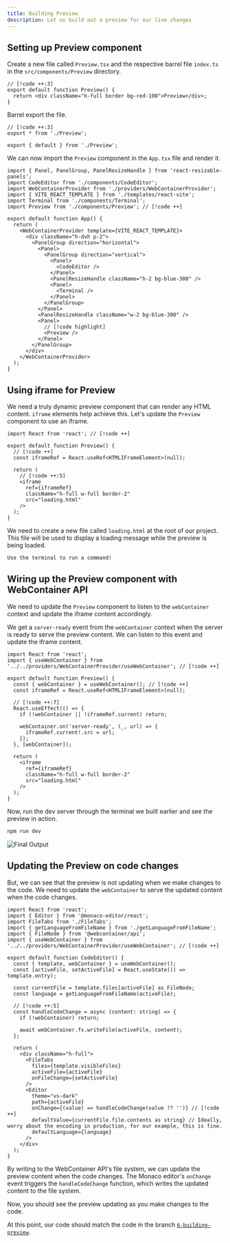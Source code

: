 ```yaml
---
title: Building Preview
description: Let us build out a preview for our live changes
---
```


## Setting up Preview component

Create a new file called `Preview.tsx` and the respective barrel file `index.ts` in the `src/components/Preview` directory.

```tsx title="src/components/Preview/Preview.tsx"
// [!code ++:3]
export default function Preview() {
  return <div className="h-full border bg-red-100">Preview</div>;
}
```

Barrel export the file.

```tsx title="src/components/Preview/index.ts"
// [!code ++:3]
export * from './Preview';

export { default } from './Preview';
```

We can now import the `Preview` component in the `App.tsx` file and render it.

```tsx title="src/App.tsx"
import { Panel, PanelGroup, PanelResizeHandle } from 'react-resizable-panels';
import CodeEditor from './components/CodeEditor';
import WebContainerProvider from './providers/WebContainerProvider';
import { VITE_REACT_TEMPLATE } from './templates/react-vite';
import Terminal from './components/Terminal';
import Preview from './components/Preview'; // [!code ++]

export default function App() {
  return (
    <WebContainerProvider template={VITE_REACT_TEMPLATE}>
      <div className="h-dvh p-2">
        <PanelGroup direction="horizontal">
          <Panel>
            <PanelGroup direction="vertical">
              <Panel>
                <CodeEditor />
              </Panel>
              <PanelResizeHandle className="h-2 bg-blue-300" />
              <Panel>
                <Terminal />
              </Panel>
            </PanelGroup>
          </Panel>
          <PanelResizeHandle className="w-2 bg-blue-300" />
          <Panel>
            // [!code highlight]
            <Preview />
          </Panel>
        </PanelGroup>
      </div>
    </WebContainerProvider>
  );
}
```

## Using iframe for Preview

We need a truly dynamic preview component that can render any HTML content. `iframe` elements help achieve this. Let's update the `Preview` component to use an iframe.

```tsx title="src/components/Preview/Preview.tsx"
import React from 'react'; // [!code ++]

export default function Preview() {
  // [!code ++]
  const iframeRef = React.useRef<HTMLIFrameElement>(null);

  return (
    // [!code ++:5]
    <iframe
      ref={iframeRef}
      className="h-full w-full border-2"
      src="loading.html"
    />
  );
}
```

We need to create a new file called `loading.html` at the root of our project. This file will be used to display a loading message while the preview is being loaded.

```html title="loading.html"
Use the terminal to run a command!
```

## Wiring up the Preview component with WebContainer API

We need to update the `Preview` component to listen to the `webContainer` context and update the iframe content accordingly.

We get a `server-ready` event from the `webContainer` context when the server is ready to serve the preview content. We can listen to this event and update the iframe content.

```tsx title='src/components/Preview/Preview.tsx'
import React from 'react';
import { useWebContainer } from '../../providers/WebContainerProvider/useWebContainer'; // [!code ++]

export default function Preview() {
  const { webContainer } = useWebContainer(); // [!code ++]
  const iframeRef = React.useRef<HTMLIFrameElement>(null);

  // [!code ++:7]
  React.useEffect(() => {
    if (!webContainer || !iframeRef.current) return;

    webContainer.on('server-ready', (_, url) => {
      iframeRef.current!.src = url;
    });
  }, [webContainer]);

  return (
    <iframe
      ref={iframeRef}
      className="h-full w-full border-2"
      src="loading.html"
    />
  );
}
```

Now, run the dev server through the terminal we built earlier and see the preview in action.

```sh
npm run dev
```

![Final Output](./assets/6-building-preview.webp)

## Updating the Preview on code changes

But, we can see that the preview is not updating when we make changes to the code. We need to update the `webContainer` to serve the updated content when the code changes.

```tsx title="src/components/CodeEditor/CodeEditor.tsx"
import React from 'react';
import { Editor } from '@monaco-editor/react';
import FileTabs from './FileTabs';
import { getLanguageFromFileName } from './getLanguageFromFileName';
import { FileNode } from '@webcontainer/api';
import { useWebContainer } from '../../providers/WebContainerProvider/useWebContainer'; // [!code ++]

export default function CodeEditor() {
  const { template, webContainer } = useWebContainer();
  const [activeFile, setActiveFile] = React.useState(() => template.entry);

  const currentFile = template.files[activeFile] as FileNode;
  const language = getLanguageFromFileName(activeFile);

  // [!code ++:5]
  const handleCodeChange = async (content: string) => {
    if (!webContainer) return;

    await webContainer.fs.writeFile(activeFile, content);
  };

  return (
    <div className="h-full">
      <FileTabs
        files={template.visibleFiles}
        activeFile={activeFile}
        onFileChange={setActiveFile}
      />
      <Editor
        theme="vs-dark"
        path={activeFile}
        onChange={(value) => handleCodeChange(value ?? '')} // [!code ++]
        defaultValue={currentFile.file.contents as string} // Ideally, worry about the encoding in production, for our example, this is fine.
        defaultLanguage={language}
      />
    </div>
  );
}
```

By writing to the WebContainer API's file system, we can update the preview content when the code changes. The Monaco editor's `onChange` event triggers the `handleCodeChange` function, which writes the updated content to the file system.

Now, you should see the preview updating as you make changes to the code.

At this point, our code should match the code in the branch [`6-building-preview`](https://github.com/Frontend-Hire/stackpack-webcontainers-react-typescript/tree/6-building-preview).
